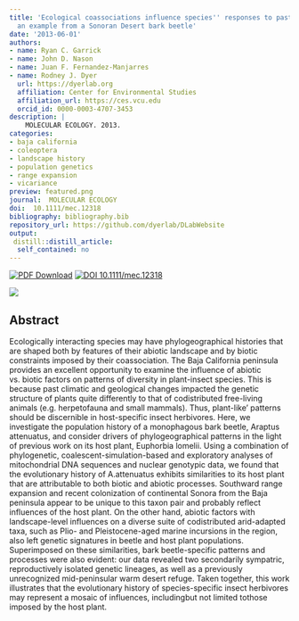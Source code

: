 ```yaml
---
title: 'Ecological coassociations influence species'' responses to past climatic change:
  an example from a Sonoran Desert bark beetle'
date: '2013-06-01'
authors:
- name: Ryan C. Garrick
- name: John D. Nason
- name: Juan F. Fernandez-Manjarres
- name: Rodney J. Dyer
  url: https://dyerlab.org
  affiliation: Center for Environmental Studies
  affiliation_url: https://ces.vcu.edu
  orcid_id: 0000-0003-4707-3453
description: |
    MOLECULAR ECOLOGY. 2013.  
categories: 
- baja california
- coleoptera
- landscape history
- population genetics
- range expansion
- vicariance
preview: featured.png
journal:  MOLECULAR ECOLOGY
doi:  10.1111/mec.12318
bibliography: bibliography.bib
repository_url: https://github.com/dyerlab/DLabWebsite
output:
 distill::distill_article:
  self_contained: no
---
```


 [![PDF Download](https://img.shields.io/badge/PDF-21B02C.svg)](https://drive.google.com/open?id=0B0T81CzLjtfPb3RmYTR6WVRsMWM) [![ DOI 10.1111/mec.12318](http://img.shields.io/badge/DOI-474747.svg)](https://doi.org/10.1111/mec.12318)

![]( featured.png )

## Abstract

Ecologically interacting species may have phylogeographical histories that are shaped both by features of their abiotic landscape and by biotic constraints imposed by their coassociation. The Baja California peninsula provides an excellent opportunity to examine the influence of abiotic vs. biotic factors on patterns of diversity in plant-insect species. This is because past climatic and geological changes impacted the genetic structure of plants quite differently to that of codistributed free-living animals (e.g. herpetofauna and small mammals). Thus, plant-like' patterns should be discernible in host-specific insect herbivores. Here, we investigate the population history of a monophagous bark beetle, Araptus attenuatus, and consider drivers of phylogeographical patterns in the light of previous work on its host plant, Euphorbia lomelii. Using a combination of phylogenetic, coalescent-simulation-based and exploratory analyses of mitochondrial DNA sequences and nuclear genotypic data, we found that the evolutionary history of A.attenuatus exhibits similarities to its host plant that are attributable to both biotic and abiotic processes. Southward range expansion and recent colonization of continental Sonora from the Baja peninsula appear to be unique to this taxon pair and probably reflect influences of the host plant. On the other hand, abiotic factors with landscape-level influences on a diverse suite of codistributed arid-adapted taxa, such as Plio- and Pleistocene-aged marine incursions in the region, also left genetic signatures in beetle and host plant populations. Superimposed on these similarities, bark beetle-specific patterns and processes were also evident: our data revealed two secondarily sympatric, reproductively isolated genetic lineages, as well as a previously unrecognized mid-peninsular warm desert refuge. Taken together, this work illustrates that the evolutionary history of species-specific insect herbivores may represent a mosaic of influences, includingbut not limited tothose imposed by the host plant.
